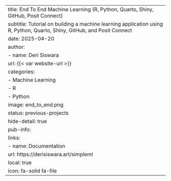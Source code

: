 ---
title: End To End Machine Learning (R, Python, Quarto, Shiny, GitHub, Posit Connect)
subtitle: Tutorial on building a machine learning application using R, Python, Quarto, Shiny, GitHub, and Posit Connect
date: 2025-04-20
author:
  - name: Deri Siswara
    url: {{< var website-url >}}
categories:
  - Machine Learning
  - R
  - Python
image: end_to_end.png
status: previous-projects
hide-detail: true
pub-info:
  links:
    - name: Documentation
      url: https://derisiswara.art/simpleml
      local: true
      icon: fa-solid fa-file
---